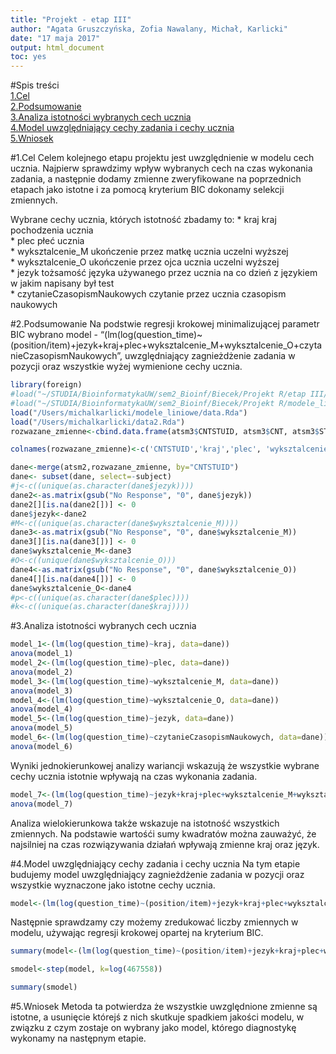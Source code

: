```yaml
---
title: "Projekt - etap III"
author: "Agata Gruszczyńska, Zofia Nawalany, Michał‚ Karlicki"
date: "17 maja 2017"
output: html_document
toc: yes
---
```

#Spis treści  
[1.Cel](#1.Cel)  
[2.Podsumowanie](#2.Podsumowanie etapu III)  
[3.Analiza istotności wybranych cech ucznia](#3.Analiza istotności wybranych cech ucznia)  
[4.Model uwzględniający cechy zadania i cechy ucznia](#4.Model uwzględniający cechy zadania i cechy ucznia)  
[5.Wniosek](#5.Wniosek)  

#1.Cel <a name="1.Cel"></a>
Celem kolejnego etapu projektu jest uwzględnienie w modelu cech ucznia. Najpierw sprawdzimy wpływ wybranych cech na czas wykonania zadania, a następnie dodamy zmienne zweryfikowane na poprzednich etapach jako istotne i za pomocą kryterium BIC dokonamy selekcji zmiennych.

Wybrane cechy ucznia, których istotność zbadamy to:
 * kraj                        kraj pochodzenia ucznia  
 * plec                        płeć ucznia  
 * wyksztalcenie_M             ukończenie przez matkę ucznia uczelni wyższej  
 * wyksztalcenie_O             ukończenie przez ojca ucznia uczelni wyższej  
 * jezyk                       tożsamość języka używanego przez ucznia na co dzień z językiem w jakim napisany był test  
 * czytanieCzasopismNaukowych  czytanie przez ucznia czasopism naukowych  

#2.Podsumowanie  <a name="2.Podsumowanie"></a>
Na podstwie regresji krokowej minimalizującej parametr BIC wybrano model - "(lm(log(question_time)~(position/item)+jezyk+kraj+plec+wyksztalcenie_M+wyksztalcenie_O+czytanieCzasopismNaukowych", uwzględniający zagnieżdżenie zadania w pozycji oraz wszystkie wyżej wymienione cechy ucznia.

```r
library(foreign)
#load("~/STUDIA/BioinformatykaUW/sem2_Bioinf/Biecek/Projekt R/etap III/data2.Rda")
#load("~/STUDIA/BioinformatykaUW/sem2_Bioinf/Biecek/Projekt R/modele_liniowe-master/data.Rda")
load("/Users/michalkarlicki/modele_liniowe/data.Rda")
load("/Users/michalkarlicki/data2.Rda")
rozwazane_zmienne<-cbind.data.frame(atsm3$CNTSTUID, atsm3$CNT, atsm3$ST004D01T, atsm3$ST006Q01TA, atsm3$ST008Q01TA, atsm3$ST022Q01TA, atsm3$ST146Q04TA)

colnames(rozwazane_zmienne)<-c('CNTSTUID','kraj','plec', 'wyksztalcenie_M', 'wyksztalcenie_O', 'jezyk', 'czytanieCzasopismNaukowych')

dane<-merge(atsm2,rozwazane_zmienne, by="CNTSTUID")
dane<- subset(dane, select=-subject)
#j<-c((unique(as.character(dane$jezyk))))
dane2<-as.matrix(gsub("No Response", "0", dane$jezyk))
dane2[][is.na(dane2[])] <- 0
dane$jezyk<-dane2
#M<-c((unique(as.character(dane$wyksztalcenie_M))))
dane3<-as.matrix(gsub("No Response", "0", dane$wyksztalcenie_M))
dane3[][is.na(dane3[])] <- 0
dane$wyksztalcenie_M<-dane3
#O<-c((unique(dane$wyksztalcenie_O)))
dane4<-as.matrix(gsub("No Response", "0", dane$wyksztalcenie_O))
dane4[][is.na(dane4[])] <- 0
dane$wyksztalcenie_O<-dane4
#p<-c((unique(as.character(dane$plec))))
#k<-c((unique(as.character(dane$kraj))))
```
#3.Analiza istotności wybranych cech ucznia <a name="3.Analiza istotności wybranych cech ucznia"></a>

```r
model_1<-(lm(log(question_time)~kraj, data=dane))
anova(model_1)
model_2<-(lm(log(question_time)~plec, data=dane))
anova(model_2)
model_3<-(lm(log(question_time)~wyksztalcenie_M, data=dane))
anova(model_3)
model_4<-(lm(log(question_time)~wyksztalcenie_O, data=dane))
anova(model_4)
model_5<-(lm(log(question_time)~jezyk, data=dane))
anova(model_5)
model_6<-(lm(log(question_time)~czytanieCzasopismNaukowych, data=dane))
anova(model_6)
```
Wyniki jednokierunkowej analizy wariancji wskazują że wszystkie wybrane cechy ucznia istotnie wpływają na czas wykonania zadania.

```r
model_7<-(lm(log(question_time)~jezyk+kraj+plec+wyksztalcenie_M+wyksztalcenie_O+czytanieCzasopismNaukowych, data=dane))
anova(model_7)
```
Analiza wielokierunkowa także wskazuje na istotność wszystkich zmiennych. Na podstawie wartośći sumy kwadratów można zauważyć, że najsilniej na czas rozwiązywania działań wpływają zmienne kraj oraz język. 

#4.Model uwzględniający cechy zadania i cechy ucznia <a name="4.Model uwzględniający cechy zadania i cechy ucznia"> </a>
Na tym etapie budujemy model uwzględniający zagnieżdżenie zadania w pozycji oraz wszystkie wyznaczone jako istotne cechy ucznia. 
```r
model<-(lm(log(question_time)~(position/item)+jezyk+kraj+plec+wyksztalcenie_M+wyksztalcenie_O+czytanieCzasopismNaukowych, data=dane))
```
Następnie sprawdzamy czy możemy zredukować liczby zmiennych w modelu, używając regresji krokowej opartej na kryterium BIC.
```r
summary(model<-(lm(log(question_time)~(position/item)+jezyk+kraj+plec+wyksztalcenie_M+wyksztalcenie_O+czytanieCzasopismNaukowych, data=dane)))
```

``` r
smodel<-step(model, k=log(467558))
```
```r
summary(smodel)
```
#5.Wniosek  <a name="5.Wniosek"></a>
Metoda ta potwierdza że wszystkie uwzględnione zmienne są istotne, a usunięcie którejś z nich skutkuje spadkiem jakości modelu, w związku z czym zostaje on wybrany jako model, którego diagnostykę wykonamy na następnym etapie.

```r
```

